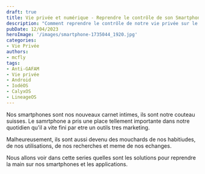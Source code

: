 ```yaml
---
draft: true
title: Vie privée et numérique - Reprendre le contrôle de son Smartphone
description: "Comment reprendre le contrôle de notre vie privée sur le plus gros mouchard nous entourant, le smartphones."
pubDate: 12/04/2023
heroImage: '/images/smartphone-1735044_1920.jpg'
categories:
- Vie Privée
authors: 
- mcfly
tags:
- Anti-GAFAM
- Vie privée
- Android
- IodéOS
- CalyxOS
- LineageOS
---
```


Nos smartphones sont nos nouveaux carnet intimes, ils sont notre couteau suisses.
Le samrtphone a pris une place tellement importante dans notre quotidien qu'il a vite fini par etre un outils tres marketing.

Malheureusement, ils sont aussi devenu des mouchards de nos habitiudes, de nos utilisations, de nos recherches et meme de nos echanges.

Nous allons voir dans cette series quelles sont les solutions pour reprendre la main sur nos smartphones et les applications.